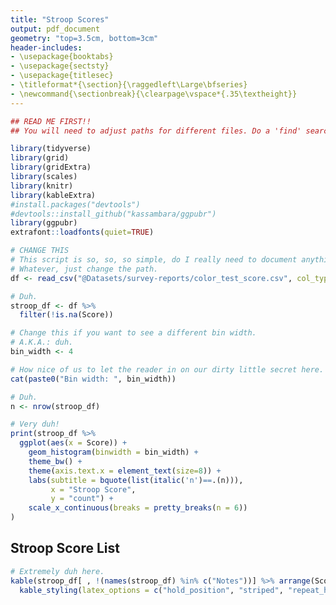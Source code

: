 ```yaml
---
title: "Stroop Scores"
output: pdf_document 
geometry: "top=3.5cm, bottom=3cm" 
header-includes: 
- \usepackage{booktabs} 
- \usepackage{sectsty} 
- \usepackage{titlesec} 
- \titleformat*{\section}{\raggedleft\Large\bfseries} 
- \newcommand{\sectionbreak}{\clearpage\vspace*{.35\textheight}} 
--- 
```


```r
## READ ME FIRST!! 
## You will need to adjust paths for different files. Do a 'find' search for the comment with CHANGE THIS to find areas to change. 

library(tidyverse) 
library(grid) 
library(gridExtra) 
library(scales) 
library(knitr) 
library(kableExtra) 
#install.packages("devtools") 
#devtools::install_github("kassambara/ggpubr") 
library(ggpubr) 
extrafont::loadfonts(quiet=TRUE) 

# CHANGE THIS 
# This script is so, so, so simple, do I really need to document anything on here at all? 
# Whatever, just change the path. 
df <- read_csv("@Datasets/survey-reports/color_test_score.csv", col_types = cols()) 

# Duh. 
stroop_df <- df %>% 
  filter(!is.na(Score))

# Change this if you want to see a different bin width. 
# A.K.A.: duh. 
bin_width <- 4 

# How nice of us to let the reader in on our dirty little secret here. 
cat(paste0("Bin width: ", bin_width)) 

# Duh. 
n <- nrow(stroop_df) 

# Very duh! 
print(stroop_df %>% 
  ggplot(aes(x = Score)) + 
    geom_histogram(binwidth = bin_width) + 
    theme_bw() + 
    theme(axis.text.x = element_text(size=8)) + 
    labs(subtitle = bquote(list(italic('n')==.(n))), 
         x = "Stroop Score", 
         y = "count") + 
    scale_x_continuous(breaks = pretty_breaks(n = 6)) 
) 

``` 

\newpage 
## Stroop Score List  
```r
# Extremely duh here. 
kable(stroop_df[ , !(names(stroop_df) %in% c("Notes"))] %>% arrange(Score)) %>% 
  kable_styling(latex_options = c("hold_position", "striped", "repeat_header")) 
``` 
